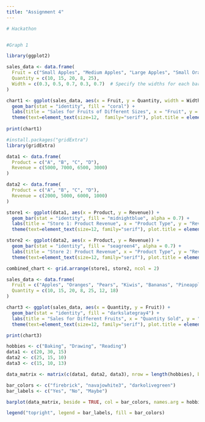 ```yaml
---
title: "Assignment 4"
---
```


```r
# Hackathon 


#Graph 1

library(ggplot2)

sales_data <- data.frame(
  Fruit = c("Small Apples", "Medium Apples", "Large Apples", "Small Oranges", "Large Oranges"),
  Quantity = c(10, 15, 20, 8, 25),
  Width = c(0.3, 0.5, 0.7, 0.3, 0.7)  # Specify the widths for each bar
)

chart1 <- ggplot(sales_data, aes(x = Fruit, y = Quantity, width = Width)) +
  geom_bar(stat = "identity", fill = "coral") +
  labs(title = "Sales for Fruits of Different Sizes", x = "Fruit", y = "Quantity Sold") +
  theme(text=element_text(size=12,  family="serif"), plot.title = element_text(hjust = 0.5))
  
print(chart1)


```

```r
#install.packages("gridExtra")
library(gridExtra)

data1 <- data.frame(
  Product = c("A", "B", "C", "D"),
  Revenue = c(5000, 7000, 6500, 3000)
)

data2 <- data.frame(
  Product = c("A", "B", "C", "D"),
  Revenue = c(2000, 5000, 6000, 1000)
)

store1 <- ggplot(data1, aes(x = Product, y = Revenue)) +
  geom_bar(stat = "identity", fill = "midnightblue", alpha = 0.7) +
  labs(title = "Store 1: Product Revenue", x = "Product Type", y = "Revenue (USD)") +
  theme(text=element_text(size=12, family="serif"), plot.title = element_text(hjust = 0.5))

store2 <- ggplot(data2, aes(x = Product, y = Revenue)) +
  geom_bar(stat = "identity", fill = "seagreen4", alpha = 0.7) +
  labs(title = "Store 2: Product Revenue", x = "Product Type", y = "Revenue (USD)") +
  theme(text=element_text(size=12, family="serif"), plot.title = element_text(hjust = 0.5))

combined_chart <- grid.arrange(store1, store2, ncol = 2)


```

```r
sales_data <- data.frame(
  Fruit = c("Apples", "Oranges", "Pears", "Kiwis", "Bananas", "Pineapples", "Peaches"),
  Quantity = c(10, 15, 20, 8, 25, 12, 18)
)

chart3 <- ggplot(sales_data, aes(x = Quantity, y = Fruit)) +
  geom_bar(stat = "identity", fill = "darkslategray4") +
  labs(title = "Sales for Different Fruits", x = "Quantity Sold", y = "Type of Fruit") + 
  theme(text=element_text(size=12, family="serif"), plot.title = element_text(hjust = 0.5))

print(chart3)

```

```r
hobbies <- c("Baking", "Drawing", "Reading")
data1 <- c(20, 30, 15)
data2 <- c(25, 15, 10)
data3 <- c(15, 10, 13)

data_matrix <- matrix(c(data1, data2, data3), nrow = length(hobbies), byrow = TRUE)

bar_colors <- c("firebrick", "navajowhite3", "darkolivegreen")
bar_labels <- c("Yes", "No", "Maybe")

barplot(data_matrix, beside = TRUE, col = bar_colors, names.arg = hobbies, main = "Survey Reponses to Hobby Interests", xlab = "Hobby Categories", ylab = "Total Number of Reponses", family="serif")

legend("topright", legend = bar_labels, fill = bar_colors)
```
